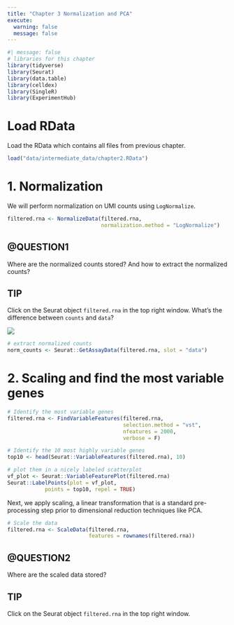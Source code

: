 ```yaml
---
title: "Chapter 3 Normalization and PCA"
execute:
  warning: false
  message: false
---
```


```r
#| message: false
# libraries for this chapter
library(tidyverse)
library(Seurat)
library(data.table)
library(celldex)
library(SingleR)
library(ExperimentHub)
```

# Load RData

Load the RData which contains all files from previous chapter.

```r
load("data/intermediate_data/chapter2.RData")
```

# 1. Normalization

We will perform normalization on UMI counts using `LogNormalize`.

```r
filtered.rna <- NormalizeData(filtered.rna, 
                              normalization.method = "LogNormalize")
```

::: callout-important
# @QUESTION1

Where are the normalized counts stored? And how to extract the normalized counts?

::: callout-tip
## TIP

Click on the Seurat object `filtered.rna` in the top right window. What's the difference between `counts` and `data`?

![](pics/Screenshot%202023-09-17%20at%2008.47.16.png)
:::

```r
# extract normalized counts
norm_counts <- Seurat::GetAssayData(filtered.rna, slot = "data")
```
:::

# 2. Scaling and find the most variable genes

```r
# Identify the most variable genes
filtered.rna <- FindVariableFeatures(filtered.rna,
                                     selection.method = "vst",
                                     nfeatures = 2000, 
                                     verbose = F)

# Identify the 10 most highly variable genes
top10 <- head(Seurat::VariableFeatures(filtered.rna), 10)

# plot them in a nicely labeled scatterplot
vf_plot <- Seurat::VariableFeaturePlot(filtered.rna)
Seurat::LabelPoints(plot = vf_plot,
            points = top10, repel = TRUE)
```

Next, we apply scaling, a linear transformation that is a standard pre-processing step prior to dimensional reduction techniques like PCA.

```r
# Scale the data
filtered.rna <- ScaleData(filtered.rna, 
                          features = rownames(filtered.rna))
```

::: callout-important
# @QUESTION2

Where are the scaled data stored?

::: callout-tip
## TIP

Click on the Seurat object `filtered.rna` in the top right window.
:::
:::
